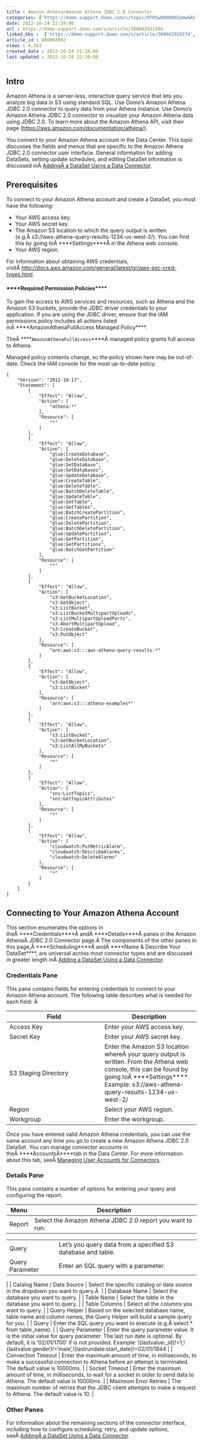 ```yaml
---
title : Amazon Athena/Amazon Athena JDBC 2.0 Connector
categories: ['https://domo-support.domo.com/s/topic/0TO5w000000ZamwGAC']
date: 2022-10-24 22:39:00
url : https://domo-support.domo.com/s/article/360042931594
linked_kbs :  ['https://domo-support.domo.com/s/article/360042926274', 'https://domo-support.domo.com/s/knowledge-base', 'https://domo-support.domo.com/s/article/360042925494', 'https://domo-support.domo.com/s/article/360043429953', 'https://domo-support.domo.com/s/article/360042926054', 'https://domo-support.domo.com/s/article/360043429933', 'https://domo-support.domo.com/s/article/360043429693', 'https://domo-support.domo.com/s/topic/0TO5w000000ZamwGAC', 'https://domo-support.domo.com/s/article/360042931594', 'https://domo-support.domo.com/s/article/360043429913']
article_id : 000003902
views : 4,343
created_date : 2022-10-24 21:16:00
last updated : 2022-10-24 22:39:00
---
```




Intro
-----


Amazon Athena is a server-less, interactive query service that lets you analyze big data in S3 using standard SQL. Use Domo's Amazon Athena JDBC 2.0 connector to query data from your Athena instance. Use Domo's Amazon Athena JDBC 2.0 connector to visualize your Amazon Athena data using JDBC 2.0. To learn more about the Amazon Athena API, visit their page ([https://aws.amazon.com/documentation/athena/](https://aws.amazon.com/documentation/athena/ "https://aws.amazon.com/documentation/athena/")).


You connect to your Amazon Athena account in the Data Center. This topic discusses the fields and menus that are specific to the Amazon Athena JDBC 2.0 connector user interface. General information for adding DataSets, setting update schedules, and editing DataSet information is discussed inÂ [AddingÂ a DataSet Using a Data Connector](..\adding_a_dataset_using_a_connector\index.md).


Prerequisites
-------------


To connect to your Amazon Athena account and create a DataSet, you must have the following:



* Your AWS access key.
* Your AWS secret key.
* The Amazon S3 location to which the query output is written (e.g.Â s3://aws-athena-query-results-1234-us-west-2/). You can find this by going toÂ ****Settings****Â in the Athena web console.
* Your AWS region.


For information about obtaining AWS credentials, visitÂ [http://docs.aws.amazon.com/general/latest/gr/aws-sec-cred-types.html](http://docs.aws.amazon.com/general/latest/gr/aws-sec-cred-types.html "http://docs.aws.amazon.com/general/latest/gr/aws-sec-cred-types.html").


#### ****Required Permission Policies****


To gain the access to AWS services and resources, such as Athena and the Amazon S3 buckets, provide the JDBC driver credentials to your application. If you are using the JDBC driver, ensure that the IAM permissions policy includes all actions listed inÂ ****AmazonAthenaFullAccess Managed Policy****.


TheÂ ****`AmazonAthenaFullAccess`****Â managed policy grants full access to Athena.


Managed policy contents change, so the policy shown here may be out-of-date. Check the IAM console for the most up-to-date policy.



```
{
    "Version": "2012-10-17",
    "Statement": [
        {
            "Effect": "Allow",
            "Action": [
                "athena:*"
            ],
            "Resource": [
                "*"
            ]
        },
        {
            "Effect": "Allow",
            "Action": [
                "glue:CreateDatabase",
                "glue:DeleteDatabase",
                "glue:GetDatabase",
                "glue:GetDatabases",
                "glue:UpdateDatabase",
                "glue:CreateTable",
                "glue:DeleteTable",
                "glue:BatchDeleteTable",
                "glue:UpdateTable",
                "glue:GetTable",
                "glue:GetTables",
                "glue:BatchCreatePartition",
                "glue:CreatePartition",
                "glue:DeletePartition",
                "glue:BatchDeletePartition",
                "glue:UpdatePartition",
                "glue:GetPartition",
                "glue:GetPartitions",
                "glue:BatchGetPartition"
            ],
            "Resource": [
                "*"
            ]
        },
        {
            "Effect": "Allow",
            "Action": [
                "s3:GetBucketLocation",
                "s3:GetObject",
                "s3:ListBucket",
                "s3:ListBucketMultipartUploads",
                "s3:ListMultipartUploadParts",
                "s3:AbortMultipartUpload",
                "s3:CreateBucket",
                "s3:PutObject"
            ],
            "Resource": [
                "arn:aws:s3:::aws-athena-query-results-*"
            ]
        },
        {
            "Effect": "Allow",
            "Action": [
                "s3:GetObject",
                "s3:ListBucket"
            ],
            "Resource": [
                "arn:aws:s3:::athena-examples*"
            ]
        },
        {
            "Effect": "Allow",
            "Action": [
                "s3:ListBucket",
                "s3:GetBucketLocation",
                "s3:ListAllMyBuckets"
            ],
            "Resource": [
                "*"
            ]
        },
        {
            "Effect": "Allow",
            "Action": [
                "sns:ListTopics",
                "sns:GetTopicAttributes"
            ],
            "Resource": [
                "*"
            ]
        },
        {
            "Effect": "Allow",
            "Action": [
                "cloudwatch:PutMetricAlarm",
                "cloudwatch:DescribeAlarms",
                "cloudwatch:DeleteAlarms"
            ],
            "Resource": [
                "*"
            ]
        }
    ]
}

```

Connecting to Your Amazon Athena Account
----------------------------------------


This section enumerates the options in theÂ ****Credentials****Â andÂ ****Details****Â panes in the Amazon AthenaÂ JDBC 2.0 Connector page.Â The components of the other panes in this page,Â ****Scheduling****Â andÂ ****Name & Describe Your DataSet****, are universal across most connector types and are discussed in greater length inÂ [Adding a DataSet Using a Data Connector](..\adding_a_dataset_using_a_connector\index.md "Adding a DataSet Using a Data Connector").


### Credentials Pane


This pane contains fields for entering credentials to connect to your Amazon Athena account. The following table describes what is needed for each field: Â 




| Field | Description |
| --- | --- |
| Access Key | Enter your AWS access key. |
| Secret Key | Enter your AWS secret key. |
| S3 Staging Directory | Enter the Amazon S3 location whereÂ your query output is written. From the Athena web console, this can be found by going toÂ ****Settings****. Example: s3://aws-athena-query-results-1234-us-west-2/ |
| Region | Select your AWS region. |
| Workgroup | Enter the workgroup. |


Once you have entered valid Amazon Athena credentials, you can use the same account any time you go to create a new Amazon Athena JDBC 2.0 DataSet. You can manage connector accounts in theÂ ****AccountsÂ****tab in the Data Center. For more information about this tab, seeÂ [Managing User Accounts for Connectors](..\managing_user_accounts_for_connectors\index.html "Managing User Accounts for Connectors").


### Details Pane


This pane contains a number of options for entering your query and configuring the report.




| Menu | Description |
| --- | --- |
| Report | Select the Amazon Athena JDBC 2.0 report you want to run.

|  |  |
| --- | --- |
| Query | Let's you query data from a specified S3 database and table. |
| Query Parameter | Enter an SQL query with a parameter. |

 |
| Catalog Name / Data Source | Select the specific catalog or data source in the dropdown you want to query.Â  |
| Database Name | Select the database you want to query. |
| Table Name | Select the table in the database you want to query. |
| Table Columns | Select all the columns you want to query. |
| Query Helper | Based on the selected database name, table name and column names, the Query Helper will build a sample query for you. |
| Query | Enter the SQL query you want to execute (e.g.Â select \* from table\_name). |
| Query Parameter | Enter the query parameter value. It is the initial value for query parameter. The last run date is optional. By default, it is '02/01/1700' if is not provided. 
Example: !{lastvalue:\_id}!=1,!{lastvalue:gender}!='male',!{lastrundate:start\_date}!=02/01/1944 |
| Connection Timeout | Enter the maximum amount of time, in milliseconds, to make a successful connection to Athena before an attempt is terminated. The default value is 10000ms. |
| Socket Timeout | Enter the maximum amount of time, in milliseconds, to wait for a socket in order to send data to Athena. The default value is 10000ms. |
| Maximum Error Retries | The maximum number of retries that the JDBC client attempts to make a request to Athena. The default value is 10. |


### Other Panes


For information about the remaining sections of the connector interface, including how to configure scheduling, retry, and update options, seeÂ [AddingÂ a DataSet Using a Data Connector](..\adding_a_dataset_using_a_connector\index.md).